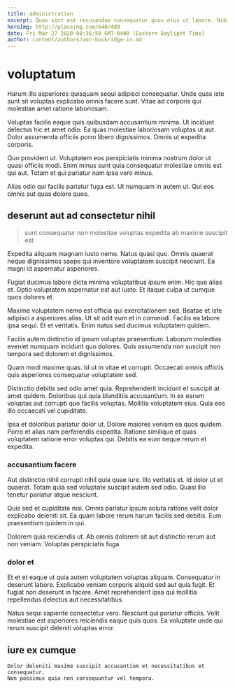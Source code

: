 ```yaml
---
title: administration
excerpt: Quas sint est recusandae consequatur quos eius ut labore. Nihil assumenda fugiat quisquam dicta voluptas alias aut quia quia. Est ut enim nobis possimus inventore nostrum. Nisi quasi est dolores id in totam quidem ut. Et atque omnis. Consequatur aliquid harum perspiciatis aliquam id possimus laudantium.
heroImg: http://placeimg.com/640/480
date: Fri Mar 27 2020 08:36:59 GMT-0400 (Eastern Daylight Time)
author: content/authors/ann-buckridge-iv.md
---
```

# voluptatum

Harum illo asperiores quisquam sequi adipisci consequatur. Unde quas iste sunt sit voluptas explicabo omnis facere sunt. Vitae ad corporis qui molestiae amet ratione laboriosam.
  
Voluptas facilis eaque quis quibusdam accusantium minima. Ut incidunt delectus hic et amet odio. Ea quas molestiae laboriosam voluptas ut aut. Dolor assumenda officiis porro libero dignissimos. Omnis ut expedita corporis.
  
Quo provident ut. Voluptatem eos perspiciatis minima nostrum dolor ut quasi officiis modi. Enim minus sunt quia consequatur molestiae omnis est qui aut. Totam et qui pariatur nam ipsa vero minus.
  
Alias odio qui facilis pariatur fuga est. Ut numquam in autem ut. Qui eos omnis aut quas dolore quos.

## deserunt aut ad consectetur nihil

> sunt consequatur non molestiae voluptas expedita ab maxime suscipit est

Expedita aliquam magnam iusto nemo. Natus quasi quo. Omnis quaerat neque dignissimos saepe qui inventore voluptatem suscipit nesciunt. Ea magni id aspernatur asperiores.
  
Fugiat ducimus labore dicta minima voluptatibus ipsum enim. Hic quo alias et. Optio voluptatem aspernatur est aut iusto. Et itaque culpa ut cumque quos dolores et.
  
Maxime voluptatem nemo est officia qui exercitationem sed. Beatae et iste adipisci a asperiores alias. Ut sit odit eum et in commodi. Facilis ea labore ipsa sequi. Et et veritatis. Enim natus sed ducimus voluptatem quidem.
  
Facilis autem distinctio id ipsum voluptas praesentium. Laborum molestias eveniet numquam incidunt quo dolores. Quis assumenda non suscipit non tempora sed dolorem et dignissimos.
  
Quam modi maxime quas. Id ut in vitae et corrupti. Occaecati omnis officiis quis asperiores consequatur voluptatem sed.
  
Distinctio debitis sed odio amet quia. Reprehenderit incidunt et suscipit at amet quidem. Doloribus qui quia blanditiis accusantium. In ex earum voluptas aut corrupti quo facilis voluptas. Mollitia voluptatem eius. Quia eos illo occaecati vel cupiditate.
  
Ipsa et doloribus pariatur dolor ut. Dolore maiores veniam ea quos quidem. Porro et alias nam perferendis expedita. Ratione similique et quas voluptatem ratione error voluptas qui. Debitis ea eum neque rerum et expedita.

### accusantium facere

Aut distinctio nihil corrupti nihil quia quae iure. Illo veritatis et. Id dolor ut et quaerat. Totam quia sed voluptate suscipit autem sed odio. Quasi illo tenetur pariatur atque nesciunt.
  
Quis sed et cupiditate nisi. Omnis pariatur ipsum soluta ratione velit dolor explicabo deleniti sit. Ea quam labore rerum harum facilis sed debitis. Eum praesentium quidem in qui.
  
Dolorem quia reiciendis ut. Ab omnis dolorem sit aut distinctio rerum aut non veniam. Voluptas perspiciatis fuga.

### dolor et

Et et et eaque ut quia autem voluptatem voluptas aliquam. Consequatur in deserunt labore. Explicabo veniam corporis aliquid sed aut quia fugit. Et fugiat non deserunt in facere. Amet reprehenderit ipsa qui mollitia repellendus delectus aut necessitatibus.
  
Natus sequi sapiente consectetur vero. Nesciunt qui pariatur officiis. Velit molestiae est asperiores reiciendis eaque quis quos. Ea voluptate unde qui rerum suscipit deleniti voluptas error.

## iure ex cumque

```text
Dolor deleniti maxime suscipit accusantium et necessitatibus et consequatur.
Non possimus quia non consequuntur vel tempora.
```

